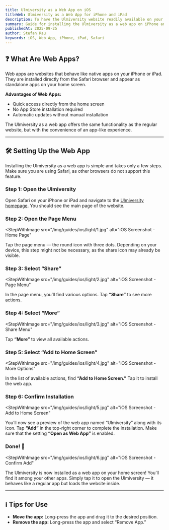 ```yaml
---
title: Ulmiversity as a Web App on iOS
titleWeb: Ulmiversity as a Web App for iPhone and iPad
description: To have the Ulmiversity website readily available on your mobile devices, we recommend saving it as a web app. This guide shows you how to do this on your iPhone or iPad.
summary: Guide for installing the Ulmiversity as a web app on iPhone and iPad
publishedAt: 2025-09-25
author: Stefan Rau
keywords: iOS, Web App, iPhone, iPad, Safari
---
```


## ❓ What Are Web Apps?

Web apps are websites that behave like native apps on your iPhone or iPad. They are installed directly from the Safari browser and appear as standalone apps on your home screen.

**Advantages of Web Apps:**

- Quick access directly from the home screen
- No App Store installation required
- Automatic updates without manual installation

The Ulmiversity as a web app offers the same functionality as the regular website, but with the convenience of an app-like experience.

---

## 🛠️ Setting Up the Web App

Installing the Ulmiversity as a web app is simple and takes only a few steps. Make sure you are using Safari, as other browsers do not support this feature.

### Step 1: Open the Ulmiversity

Open Safari on your iPhone or iPad and navigate to the [Ulmiversity homepage](https://ulmiversitaet.de). You should see the main page of the website.

### Step 2: Open the Page Menu

<StepWithImage
  src="/img/guides/ios/light/1.jpg"
  alt="iOS Screenshot - Home Page"
>
  Tap the page menu — the round icon with three dots. Depending on your device,
  this step might not be necessary, as the share icon may already be visible.
</StepWithImage>

### Step 3: Select “Share”

<StepWithImage
  src="/img/guides/ios/light/2.jpg"
  alt="iOS Screenshot - Page Menu"
>
  In the page menu, you’ll find various options. Tap **“Share”** to see more
  actions.
</StepWithImage>

### Step 4: Select “More”

<StepWithImage
  src="/img/guides/ios/light/3.jpg"
  alt="iOS Screenshot - Share Menu"
>
  Tap **“More”** to view all available actions.
</StepWithImage>

### Step 5: Select “Add to Home Screen”

<StepWithImage
  src="/img/guides/ios/light/4.jpg"
  alt="iOS Screenshot - More Options"
>
  In the list of available actions, find **“Add to Home Screen.”** Tap it to
  install the web app.
</StepWithImage>

### Step 6: Confirm Installation

<StepWithImage
  src="/img/guides/ios/light/5.jpg"
  alt="iOS Screenshot - Add to Home Screen"
>
  You’ll now see a preview of the web app named “Ulmiversity” along with its
  icon. Tap **“Add”** in the top-right corner to complete the installation. Make
  sure that the setting **“Open as Web App”** is enabled.
</StepWithImage>

### Done! 🎉

<StepWithImage
  src="/img/guides/ios/light/6.jpg"
  alt="iOS Screenshot - Confirm Add"
>
  The Ulmiversity is now installed as a web app on your home screen! You’ll find
  it among your other apps. Simply tap it to open the Ulmiversity — it behaves
  like a regular app but loads the website inside.
</StepWithImage>

---

## ℹ️ Tips for Use

- **Move the app:** Long-press the app and drag it to the desired position.
- **Remove the app:** Long-press the app and select “Remove App.”
